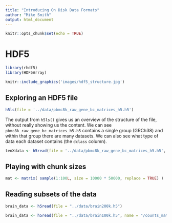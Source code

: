 ```yaml
---
title: "Introducing On Disk Data Formats"
author: "Mike Smith"
output: html_document
---
```


```r
knitr::opts_chunk$set(echo = TRUE)
```

# HDF5

```r
library(rhdf5)
library(HDF5Array)
```

```r
knitr::include_graphics('images/hdf5_structure.jpg')
```

## Exploring an HDF5 file

```r
h5ls(file = '../data/pbmc8k_raw_gene_bc_matrices_h5.h5')
```

The output from `h5ls()` gives us an overview of the structure of the file, without really showing us the content.  We can see `pbmc8k_raw_gene_bc_matrices_h5.h5` contains a single group (GRCh38) and within that group there are many datasets.  We can also see what type of data each dataset contains (the `dclass` column).


```r
tenXdata <- h5read(file = '../data/pbmc8k_raw_gene_bc_matrices_h5.h5', name = "/GRCh38/data")
```


## Playing with chunk sizes

```r
mat <- matrix( sample(1:100L, size = 10000 * 50000, replace = TRUE) )
```


## Reading subsets of the data

```r
brain_data <- h5read(file = "../data/brain200k.h5")
```


```r
brain_data <- h5read(file = "../data/brain100k.h5", name = "/counts_matrix", index = list(NULL, 1:5))
```